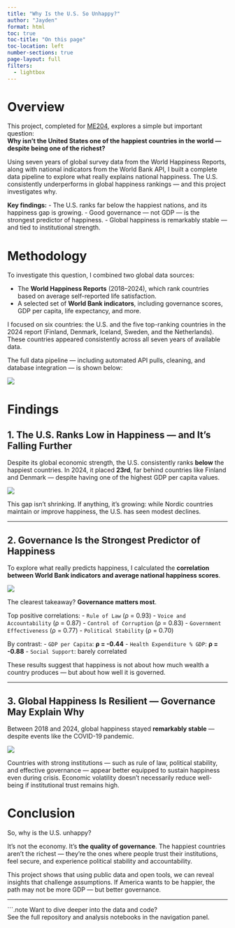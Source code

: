 ```yaml
---
title: "Why Is the U.S. So Unhappy?"
author: "Jayden"
format: html
toc: true
toc-title: "On this page"
toc-location: left
number-sections: true
page-layout: full
filters: 
  - lightbox
---
```


# Overview

This project, completed for [ME204](https://lse-dsi.github.io/ME204/2025/), explores a simple but important question:  
**Why isn't the United States one of the happiest countries in the world — despite being one of the richest?**

Using seven years of global survey data from the World Happiness Reports, along with national indicators from the World Bank API, I built a complete data pipeline to explore what really explains national happiness. The U.S. consistently underperforms in global happiness rankings — and this project investigates why.

::: {.callout-note}
**Key findings:**
- The U.S. ranks far below the happiest nations, and its happiness gap is growing.
- Good governance — not GDP — is the strongest predictor of happiness.
- Global happiness is remarkably stable — and tied to institutional strength.
:::

# Methodology

To investigate this question, I combined two global data sources:

- The **World Happiness Reports** (2018–2024), which rank countries based on average self-reported life satisfaction.
- A selected set of **World Bank indicators**, including governance scores, GDP per capita, life expectancy, and more.

I focused on six countries: the U.S. and the five top-ranking countries in the 2024 report (Finland, Denmark, Iceland, Sweden, and the Netherlands). These countries appeared consistently across all seven years of available data.

The full data pipeline — including automated API pulls, cleaning, and database integration — is shown below:

![](./figures/data-flow.png)

# Findings

## 1. The U.S. Ranks Low in Happiness — and It’s Falling Further

Despite its global economic strength, the U.S. consistently ranks **below** the happiest countries. In 2024, it placed **23rd**, far behind countries like Finland and Denmark — despite having one of the highest GDP per capita values.

![](./figures/happiness_over_time.svg)

This gap isn’t shrinking. If anything, it’s growing: while Nordic countries maintain or improve happiness, the U.S. has seen modest declines.

---

## 2. Governance Is the Strongest Predictor of Happiness

To explore what really predicts happiness, I calculated the **correlation between World Bank indicators and average national happiness scores**.

![](./figures/correlation_with_happiness.svg)

The clearest takeaway? **Governance matters most**.

Top positive correlations:
- `Rule of Law` (ρ = 0.93)
- `Voice and Accountability` (ρ = 0.87)
- `Control of Corruption` (ρ = 0.83)
- `Government Effectiveness` (ρ = 0.77)
- `Political Stability` (ρ = 0.70)

By contrast:
- `GDP per Capita`: **ρ = -0.44**
- `Health Expenditure % GDP`: **ρ = -0.88**
- `Social Support`: barely correlated

These results suggest that happiness is not about how much wealth a country produces — but about how well it is governed.

---

## 3. Global Happiness Is Resilient — Governance May Explain Why

Between 2018 and 2024, global happiness stayed **remarkably stable** — despite events like the COVID-19 pandemic.

![](./figures/governance_vs_happiness.svg)

Countries with strong institutions — such as rule of law, political stability, and effective governance — appear better equipped to sustain happiness even during crisis. Economic volatility doesn’t necessarily reduce well-being if institutional trust remains high.

# Conclusion

So, why is the U.S. unhappy?

It's not the economy. It’s **the quality of governance**. The happiest countries aren't the richest — they’re the ones where people trust their institutions, feel secure, and experience political stability and accountability.

This project shows that using public data and open tools, we can reveal insights that challenge assumptions. If America wants to be happier, the path may not be more GDP — but better governance.

---

```.note
Want to dive deeper into the data and code?  
See the full repository and analysis notebooks in the navigation panel.
